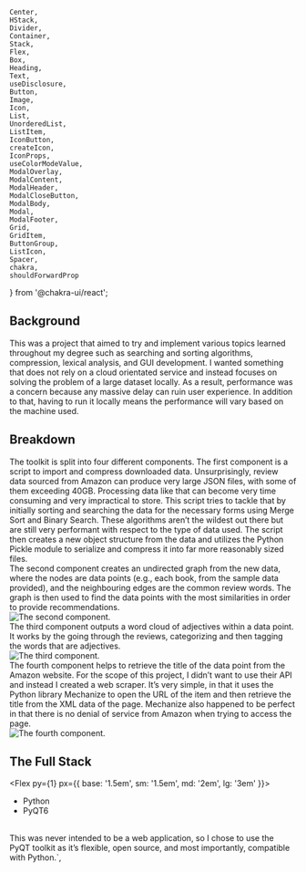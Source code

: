     Center,
    HStack,
    Divider,
    Container,
    Stack,
    Flex,
    Box,
    Heading,
    Text,
    useDisclosure,
    Button,
    Image,
    Icon,
    List,
    UnorderedList,
    ListItem,
    IconButton,
    createIcon,
    IconProps,
    useColorModeValue,
    ModalOverlay,
    ModalContent,
    ModalHeader,
    ModalCloseButton,
    ModalBody,
    Modal,
    ModalFooter,
    Grid,
    GridItem,
    ButtonGroup,
    ListIcon,
    Spacer,
    chakra,
    shouldForwardProp
} from '@chakra-ui/react';



## Background

This was a project that aimed to try and implement various topics learned throughout my degree such as searching and sorting algorithms, compression, lexical analysis, and GUI development. I wanted something that does not rely on a cloud orientated service and instead focuses on solving the problem of a large dataset locally. As a result, performance was a concern because any massive delay can ruin user experience. In addition to that, having to run it locally means the performance will vary based on the machine used.
<br/>

## Breakdown

The toolkit is split into four different components. The first component is a script to import and compress downloaded data. Unsurprisingly, review data sourced from Amazon can produce very large JSON files, with some of them exceeding 40GB. Processing data like that can become very time consuming and very impractical to store. This script tries to tackle that by initially sorting and searching the data for the necessary forms using Merge Sort and Binary Search. These algorithms aren’t the wildest out there but are still very performant with respect to the type of data used. The script then creates a new object structure from the data and utilizes the Python Pickle module to serialize and compress it into far more reasonably sized files. 
<br/>
The second component creates an undirected graph from the new data, where the nodes are data points (e.g., each book, from the sample data provided), and the neighbouring edges are the common review words. The graph is then used to find the data points with the most similarities in order to provide recommendations. 
<br/>
![The second component.](/screenshots/ard2.png)
<br/>
The third component outputs a word cloud of adjectives within a data point. It works by the going through the reviews, categorizing and then tagging the words that are adjectives. 
<br/>
![The third component.](/screenshots/ard3.png)
<br/>
The fourth component helps to retrieve the title of the data point from the Amazon website. For the scope of this project, I didn’t want to use their API and instead I created a web scraper. It’s very simple, in that it uses the Python library Mechanize to open the URL of the item and then retrieve the title from the XML data of the page. Mechanize also happened to be perfect in that there is no denial of service from Amazon when trying to access the page. 
<br/>
![The fourth component.](/screenshots/ard1.png)
<br/>

## The Full Stack
<Flex
py={1}
px={{ base: '1.5em', sm: '1.5em', md: '2em', lg: '3em' }}>
- Python
- PyQT6
</Flex>

<br/>
This was never intended to be a web application, so I chose to use the PyQT toolkit as it’s flexible, open source, and most importantly, compatible with Python.`,
